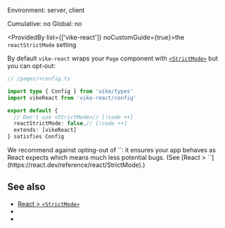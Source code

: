 
Environment: server, client  
<Link href="/config#cumulative">Cumulative</Link>: no  
<Link href="/config#global">Global</Link>: no  

<ProvidedBy list={['vike-react']} noCustomGuide={true}>the `reactStrictMode` setting</ProvidedBy>

By default `vike-react` wraps your <Link href="/Page">`Page` component</Link> with [`<StrictMode>`](https://react.dev/reference/react/StrictMode) but you can opt-out:

```ts
// /pages/+config.ts

import type { Config } from 'vike/types'
import vikeReact from 'vike-react/config'

export default {
  // Don't use <StrictMode>// [!code ++]
  reactStrictMode: false,// [!code ++]
  extends: [vikeReact]
} satisfies Config
```

<Warning>
  We recommend against opting-out of `<StrictMode>`: it ensures your app behaves as React expects which means much less potential bugs. (See [React > `<StrictMode>`](https://react.dev/reference/react/StrictMode).)
</Warning>


## See also

- [React > `<StrictMode>`](https://react.dev/reference/react/StrictMode)
- <Link href="/vike-react"/>
- <Link href="/settings"/>
